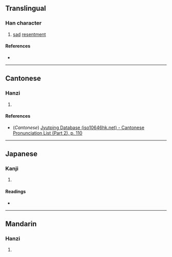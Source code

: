 {{character info/new}}
==Translingual==

===Han character===
{{Han char|rn=61|rad=心|as=13|sn=16|four=|canj=PGOW|ids=⿰忄嗇}}

# [[sad]] [[resentment]]

====References====
* {{Han ref|kx=0406.040|dkj=11337|hdz=42360.070|uh=61CE|ud=25038}}

----

==Cantonese==

===Hanzi===
{{yue-hanzi|jyut=[[sik1]]|y=sik1}}

# {{defn|lang=yue|sort=心13}}

====References====
* (''Cantonese'') [http://www.iso10646hk.net/jp/document/download.jsp Jyutping Database (iso10646hk.net) - Cantonese Pronunciation List (Part 2), p. 110]

----

==Japanese==

===Kanji===
{{ja-kanji|grade=|rs=心13}}

# {{defn|lang=ja|sort=心13}}

====Readings====
* {{ja-readings|on=[[しょく]] (shoku), [[しき]] (shiki)|kun=[[うらむ]] (uramu), [[かなしむ]] (kanashimu)}}

----

==Mandarin==

===Hanzi===
{{cmn-hanzi|pin=[[sè]] ([[se4]])|wg=se<sup>4</sup>}}

# {{defn|lang=cmn|sort=心13}}